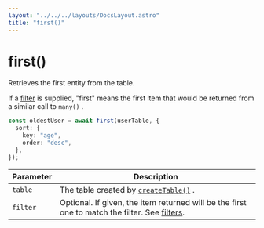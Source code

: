 ```yaml
---
layout: "../../../layouts/DocsLayout.astro"
title: "first()"
---
```


# first()

Retrieves the first entity from the table.

If a [filter](/docs/filters) is supplied, "first" means the first item that would be returned
from a similar call to `many()` .

```ts
const oldestUser = await first(userTable, {
  sort: {
    key: "age",
    order: "desc",
  },
});
```

| Parameter | Description                                                                                                    |
| --------- | -------------------------------------------------------------------------------------------------------------- |
| `table`   | The table created by [`createTable()`](/docs/reference/createTable) .                                          |
| `filter`  | Optional. If given, the item returned will be the first one to match the filter. See [filters](/docs/filters). |
